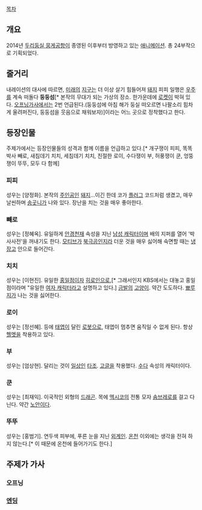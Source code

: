 [[목차]]

== 개요 ==
2014년 [[두리둥실 뭉게공항]]이 종영된 이후부터 방영하고 있는 [[애니메이션]]. 총 24부작으로 기획되었다.

== 줄거리 ==
내레이션의 대사에 따르면, [[미래]]의 [[지구]]는 더 이상 살기 힘들어져 [[돼지]] 피피 일행은 [[우주]]를 계속 떠돌다  '''둥둥섬'''[* 본작의 무대가 되는 가상의 장소. 한가운데에 [[로켓]]이 박혀 있다. [[오프닝]]가사에서는 2번 언급된다.(둥둥섬에 아침 해가 둥실 떠오르면 나팔소리 힘차게 울려퍼진다, 둥둥섬을 웃음으로 채워보자)]이라는 어느 곳으로 정착했다고 한다.

== 등장인물 ==
주제가에서는 등장인물들의 성격과 함께 이름을 언급하고 있다.[* 개구쟁이 피피, 똑똑박사 빼로, 새침데기 치치, 세침데기 치치, 친절한 로이, 수다쟁이 부, 허풍쟁이 쿤, 엉뚱쟁이 뚜뚜, 모두 다 함께]

=== 피피 ===
성우는 [양정화]. 본작의 [[주인공]]인 [[돼지]]...이긴 한데 코가 [[플러그]] 코드처럼 생겼고, 매우 날씬하며 [[송곳니]]가 나와 있다. 장난을 치는 것을 매우 좋아한다.

=== 빼로 ===
성우는 [정혜옥]. 유일하게 [[안경]][[천재]] 속성을 지닌 [[남캐|남성 캐릭터]]이며 배의 지퍼를 열어 '박사사전'을 꺼내기도 한다. [[모티브]]가 [[북극곰]]인지라 더운 것을 매우 싫어해 숙면할 때는 [[냉장고]] 안으로 들어간다.

=== 치치 ===
성우는 [이현진]. 유일한 [[홍일점]]이자 [[히로인]]으로,[* 그래서인지 KBS에서는 대놓고 홍일점이라며 "유일한 [[여캐|여자 캐릭터]]라고 설명하고 있다.] [[머리카락/금색|금발]]의 [[고양이]]. 약간 도도하다. [[뾰루지]]가 나는 것을 싫어한다.

=== 로이 ===
성우는 [정선혜]. 등에 [[태엽]]이 달린 [[로봇]]으로, 태엽이 멈추면 움직일 수 없게 된다. 항상 [[헬멧]]을 착용하고 있다.

=== 부 ===
성우는 [엄상현]. 달리는 것이 [[일상]]인 [[타조]]. [[고글]]을 착용했다. [[수다]] 속성의 캐릭터이다.

=== 쿤 ===
성우는 [최재익]. 이국적인 외형의 [[드래곤]]. 목에 [[멕시코]]의 전통 모자 [[솜브레로]]를 걸고 다닌다. 약간 [[노안]]이다.

=== 뚜뚜 ===
성우는 [홍범기]. 연두색 피부에, 푸른 눈을 지닌 [[외계인]]. [[온천]] 이외에는 생각을 전혀 하지 않는다.[* 이 때문에 온천에 들어가기도 한다.]

== 주제가 가사 ==
=== 오프닝 ===
=== [[엔딩]] ===
